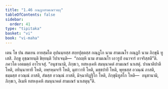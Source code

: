 ```yaml
---
title: "1.46 กณฺฏกสามเณรวตฺถุ"
tableOfContents: false
sidebar:
  order: 41
type: "tipitaka"
basket: "vi"
book: "vi-maha"
---
```



<DynamicBreadcrumb />

<Paragraph number="481" book="vi-maha">
เตน โข ปน สมเยน อายสฺมโต อุปนนฺทสฺส สกฺยปุตฺตสฺส กณฺฏโก นาม สามเณโร กณฺฏกึ นาม ภิกฺขุนึ ทูเสสิ. ภิกฺขู อุชฺฌายนฺติ ขิยฺยนฺติ วิปาเจนฺติ—  “กถญฺหิ นาม สามเณโร เอวรูปํ อนาจารํ อาจริสฺสตี”ติ. ภควโต เอตมตฺถํ อาโรเจสุํ. “อนุชานามิ, ภิกฺขเว, ทสหงฺเคหิ สมนฺนาคตํ สามเณรํ นาเสตุํ. ปาณาติปาตี โหติ, อทินฺนาทายี โหติ, อพฺรหฺมจารี โหติ, มุสาวาที โหติ, มชฺชปายี โหติ, พุทฺธสฺส อวณฺณํ ภาสติ, ธมฺมสฺส อวณฺณํ ภาสติ, สํฆสฺส อวณฺณํ ภาสติ, มิจฺฉาทิฏฺฐิโก โหติ, ภิกฺขุนิทูสโก โหติ—  อนุชานามิ, ภิกฺขเว, อิเมหิ ทสหงฺเคหิ สมนฺนาคตํ สามเณรํ นาเสตุนฺ”ติ.
</Paragraph>